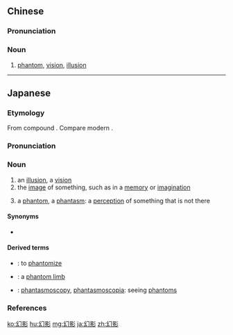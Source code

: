 ==Chinese==
{{zh-forms}}

===Pronunciation===
{{zh-pron
|m=huànyǐng
|c=waan6 jing2
|mn=hoàn-éng/hoàn-iáⁿ
|cat=n
}}

===Noun===
{{zh-noun}}

# [[phantom]], [[vision]], [[illusion]]

----

==Japanese==
{{ja-kanjitab|げん|えい|yomi=on}}

===Etymology===
From {{etyl|ltc|ja|sort=げんえい}} compound {{m|zh|幻影|tr=gwæn ʔjæng<sup>X</sup>|lit=illusion, mirage + shadow}}. Compare modern {{etyl|cmn|-}} {{zh-l|幻影|tr=huànyǐng}}.

===Pronunciation===
{{ja-pron|yomi=o|げんえい|acc=0|acc_ref=DJR}}

===Noun===
{{ja-noun|げんえい}}

# an [[illusion]], a [[vision]]
# the [[image]] of something, such as in a [[memory]] or [[imagination]]
# {{lb|ja|sort=げんえい|medicine}} a [[phantom]], a [[phantasm]]: a [[perception]] of something that is not there

====Synonyms====
* {{ja-r|幻|まぼろし}}

====Derived terms====
{{der-top}}
* {{ja-r|幻影化|げんえいか}}: {{qualifier|medicine}} to [[phantomize]]
* {{ja-r|幻影肢|げんえいし}}: {{qualifier|medicine}} a [[phantom limb]]
* {{ja-r|幻影視|げんえいし}}: {{qualifier|medicine|rare}} [[phantasmoscopy]], [[phantasmoscopia]]: seeing [[phantom]]s
{{der-bottom}}

===References===
<references/>

[[ko:幻影]]
[[hu:幻影]]
[[mg:幻影]]
[[ja:幻影]]
[[zh:幻影]]